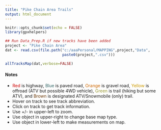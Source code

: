 ```yaml
---
title: "Pike Chain Area Trails"
output: html_document
---
```


```r
knitr::opts_chunk$set(echo = FALSE)
library(gpxhelpers)

## Run Data_Prep.R if new tracks have been added
project <- "Pike Chain Area"
dat <- read.csv(file.path("c:/aaaPersonal/MAPPING",project,"Data",
                          paste0(project,".csv")))
```

```r
allTracksMap(dat,verbose=FALSE)
```

#### Notes

* <span style="color: #CC0000">Red</span> is highway, <span style="color: #336666">Blue</span> is paved road, <span style="color: #CC6600">Orange</span> is gravel road, <span style="color: #CC9900">Yellow</span> is offroad (ATV but possible 4WD vehicle), <span style="color: #999933">Green</span> is trail (hiking but some ATV), and <span style="color: #663300">Brown</span> is designated ATV/Snowmobile (only) trail.
* Hover on track to see track abbreviation.
* Click on track to get track information.
* Use +/- in upper-left to zoom.
* Use object in upper-right to change base map type.
* Use object in lower-left to make measurements on map.
